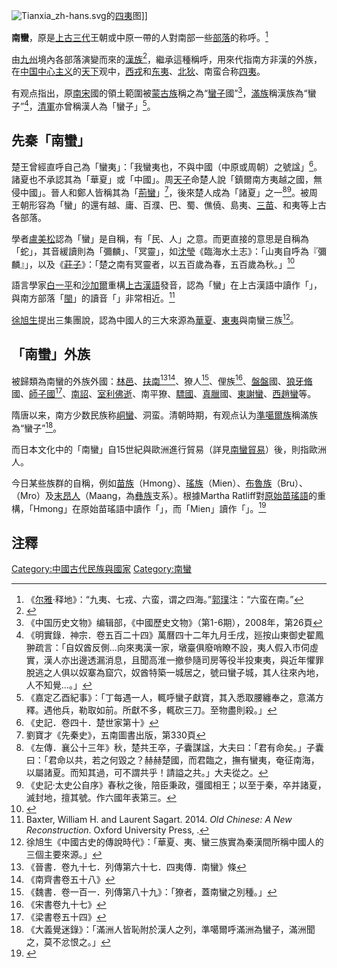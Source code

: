 {{Refimprove|time=2015-04-28T14:24:26+00:00}}
{{infobox Chinese
|title=南蠻
|t=南蠻
|s=南蛮
|p=Nánmán
|poj=Lâm-bân
|buc=Nàng-màng
|hhbuc=
|mblmc=
|phfs=Nàm-màn
|qn=Nam Man
|pic=|picsize=|piccap=}}
[[File:Tianxia_zh-hans.svg|thumb]]的[[四夷|四夷]]图]]
 
'''南蠻'''，原是[[上古|上古]][[三代|三代]]王朝或中原一帶的人對南部一些[[部落|部落]]的称呼。<ref>《[[尔雅|尔雅]]·释地》：“九夷、七戎、六蛮，谓之四海。”[[郭璞|郭璞]]注：“六蛮在南。”</ref>

由[[九州_(中国)|九州]]境內各部落演變而來的[[漢族|漢族]]<ref>{{Cite web |url=http://www.china.com.cn/culture/aboutchina/hz09/2009-09/24/content_18592527.htm |title=汉族名称的来历 |accessdate=2018-05-25 |archive-date=2018-05-25 |archive-url=https://web.archive.org/web/20180525113339/http://www.china.com.cn/culture/aboutchina/hz09/2009-09/24/content_18592527.htm |dead-url=yes }}</ref>，繼承這種稱呼，用來代指南方非漢的外族，在[[中国中心主义|中国中心主义]]的[[天下|天下]]观中，[[西戎|西戎]]和[[东夷|东夷]]、[[北狄|北狄]]、南蛮合称[[四夷|四夷]]。

有观点指出，原[[南宋|南宋]]國的領土範圍被[[蒙古族|蒙古族]]稱之為“[[蠻子|蠻子]]國”<ref>《中国历史文物》编辑部，《中國歷史文物》（第1-6期），2008年，第26頁</ref>，[[滿族|滿族]]稱漢族為“蠻子”<ref>《明實錄．神宗．卷五百二十四》萬曆四十二年九月壬戌，廵按山東御史翟鳳翀疏言：「自奴酋反側...向來夷漢一家，墩臺俱廢哨瞭不設，夷人假入市伺虛實，漢人亦出邊透漏消息，且聞高淮一撤參隨司房等役半投東夷，與近年懼罪脫逃之人俱以奴寨為窟穴，奴酋特築一城居之，號曰蠻子城，其人往來內地，人不知覺...。」</ref>，[[清軍|清軍]]亦曾稱漢人為「蠻子」<ref>《嘉定乙酉紀事》：「丁每遇一人，輒呼蠻子獻寶，其入悉取腰纏奉之，意滿方釋。遇他兵，勒取如前。所獻不多，輒砍三刀。至物盡則殺。」</ref>。

== 先秦「南蠻」 ==
楚王曾經直呼自己為「蠻夷」：「我蠻夷也，不與中國（中原或周朝）之號諡」<ref>《史記．卷四十．楚世家第十》</ref>。諸夏也不承認其為「華夏」或「中國」。周[[天子|天子]]命楚人說「鎮爾南方夷越之國，無侵中國」。晉人和鄭人皆稱其為「[[荊蛮|荊蠻]]」<ref>劉寶才《先秦史》，五南圖書出版，第330頁</ref>，後來楚人成為「諸夏」之一<ref>《左傳．襄公十三年》秋，楚共王卒，子囊謀諡，大夫曰：「君有命矣。」子囊曰：「君命以共，若之何毀之？赫赫楚國，而君臨之，撫有蠻夷，奄征南海，以屬諸夏。而知其過，可不謂共乎！請謚之共。」大夫從之。</ref><ref>《史記·太史公自序》春秋之後，陪臣秉政，彊國相王；以至于秦，卒并諸夏，滅封地，擅其號。作六國年表第三。</ref>。被周王朝形容為「蠻」的還有越、庸、百濮、巴、蜀、僬僥、島夷、[[三苗|三苗]]、和夷等上古各部落。

學者[[盧美松|盧美松]]認為「蠻」是自稱，有「民、人」之意。而更直接的意思是自稱為「蛇」，其音緩讀則為「彌麟」、「冥靈」，如[[沈瑩|沈瑩]]《臨海水土志》：「山夷自呼為『彌麟』」，以及《[[莊子_(書)|莊子]]》：「楚之南有冥靈者，以五百歲為春，五百歲為秋。」<ref name="簡榮聰">{{cite journal |author=簡榮聰|title=〈臺閩文化的歷史觀（下）〉|journal=《臺灣源流》|issue=第21期|date=2001-03|publisher=臺灣省各姓淵源硏究學會|location=台灣|language=zh-tw}}</ref>

語言學家[[白一平|白一平]]和[[沙加爾|沙加爾]]重構[[上古漢語|上古漢語]]發音，認為「蠻」在上古漢語中讀作「{{IPA|*mˤro[n]}}」，與南方部落「[[古閩人|閩]]」的讀音「{{IPA|*mrə[n]}}」非常相近。<ref>Baxter, William H. and Laurent Sagart. 2014. ''Old Chinese: A New Reconstruction''. Oxford University Press, {{ISBN|978-0-19-994537-5}}.</ref>

[[徐旭生|徐旭生]]提出三集團說，認為中國人的三大來源為[[華夏族|華夏]]、[[東夷|東夷]]與南蠻三族<ref>徐旭生《中國古史的傳說時代》：「華夏、夷、蠻三族實為秦漢間所稱中國人的三個主要來源。」</ref>。

== 「南蠻」外族 ==

被歸類為南蠻的外族外國：[[林邑|林邑]]、[[扶南|扶南]]<ref>《晉書．卷九十七．列傳第六十七．四夷傳．南蠻》條</ref><ref>《南齊書卷五十八》</ref>、獠人<ref>《魏書．卷一百一．列傳第八十九》：「獠者，蓋南蠻之別種。」</ref>、俚族<ref>《宋書卷九十七》</ref>、[[盤盤|盤盤]]國、[[狼牙脩|狼牙脩]]國、[[僧伽罗|師子國]]<ref>《梁書卷五十四》</ref>、[[南詔|南詔]]、[[室利佛逝|室利佛逝]]、南平獠、[[驃國|驃國]]、[[真臘|真臘]]國、[[東謝蠻|東謝蠻]]、[[西趙蠻|西趙蠻]]等。

隋唐以来，南方少数民族称[[峒蠻|峒蠻]]、洞蛮。清朝時期，有观点认为[[准噶尔汗国|準噶爾族]]稱滿族為“蠻子”<ref>《大義覺迷錄》：「滿洲人皆恥附於漢人之列，準噶爾呼滿洲為蠻子，滿洲聞之，莫不忿恨之。」</ref>。

而日本文化中的「南蠻」自15世紀與歐洲進行貿易（詳見[[南蠻貿易|南蠻貿易]]）後，則指歐洲人。

今日某些族群的自稱，例如[[苗族|苗族]]（Hmong）、[[瑤族|瑤族]]（Mien）、[[布魯-雲喬族|布魯族]]（Bru）、{{link-en|繆族|Mro people}}（Mro）及[[末昂人|末昂人]]（Maang，為[[彝族|彝族]]支系）。根據Martha Ratliff對[[原始苗瑤語|原始苗瑤語]]的重構，「Hmong」在原始苗瑤語中讀作「{{IPA|*hmʉŋ<sup>A</sup>}}」，而「Mien」讀作「{{IPA|*mjæn<sup>A</sup>}}」。<ref>{{cite book|last=Ratliff |first=Martha |year=2010 |title=Hmong–Mien language history |location=[[Canberra|Canberra]], [[Australia|Australia]] |publisher=Pacific Linguistics |isbn=0-85883-615-7}}</ref>

==注釋==
{{reflist}}

{{Neolithic cultures of China}}

[[Category:中國古代民族與國家|Category:中國古代民族與國家]]
[[Category:南蠻|Category:南蠻]]